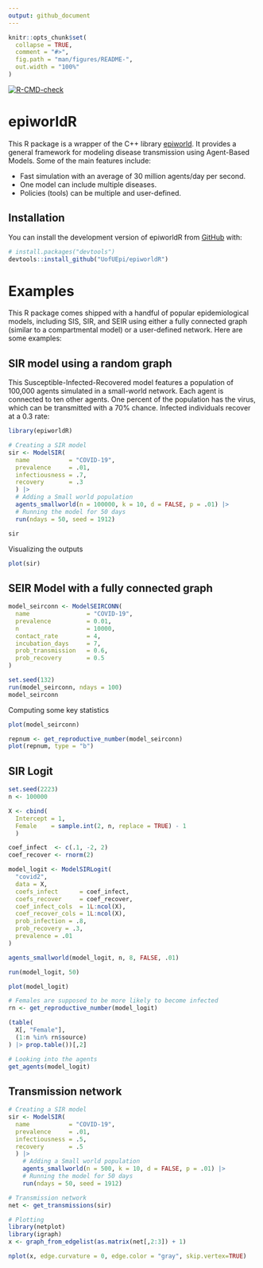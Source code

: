 ```yaml
---
output: github_document
---
```


<!-- README.md is generated from README.Rmd. Please edit that file -->

```r
knitr::opts_chunk$set(
  collapse = TRUE,
  comment = "#>",
  fig.path = "man/figures/README-",
  out.width = "100%"
)
```

[![R-CMD-check](https://github.com/UofUEpi/epiworldR/actions/workflows/r.yml/badge.svg)](https://github.com/UofUEpi/epiworldR/actions/workflows/r.yml)

# epiworldR 

<!-- badges: start -->
<!-- badges: end -->

This R package is a wrapper of the C++ library [epiworld](https://github.com/UofUEpi/epiworld). It provides a general framework for modeling disease transmission using Agent-Based Models. Some of the main features include:

- Fast simulation with an average of 30 million agents/day per second.
- One model can include multiple diseases.
- Policies (tools) can be multiple and user-defined.

## Installation

You can install the development version of epiworldR from [GitHub](https://github.com/) with:

``` r
# install.packages("devtools")
devtools::install_github("UofUEpi/epiworldR")
```

# Examples

This R package comes shipped with a handful of popular epidemiological models, including SIS, SIR, and SEIR using either a fully connected graph (similar to a compartmental model) or a user-defined network. Here are some examples:

## SIR model using a random graph

This Susceptible-Infected-Recovered model features a population of 100,000 agents simulated in a small-world network. Each agent is connected to ten other agents. One percent of the population has the virus, which can be transmitted with a 70% chance. Infected individuals recover at a 0.3 rate:

```r
library(epiworldR)

# Creating a SIR model
sir <- ModelSIR(
  name           = "COVID-19",
  prevalence     = .01,
  infectiousness = .7,
  recovery       = .3
  ) |>
  # Adding a Small world population 
  agents_smallworld(n = 100000, k = 10, d = FALSE, p = .01) |>
  # Running the model for 50 days
  run(ndays = 50, seed = 1912)

sir
```

Visualizing the outputs

```r
plot(sir)
```

## SEIR Model with a fully connected graph

```r
model_seirconn <- ModelSEIRCONN(
  name                = "COVID-19",
  prevalence          = 0.01, 
  n                   = 10000,
  contact_rate        = 4, 
  incubation_days     = 7, 
  prob_transmission   = 0.6,
  prob_recovery       = 0.5
)

set.seed(132)
run(model_seirconn, ndays = 100)
model_seirconn
```

Computing some key statistics

```r
plot(model_seirconn)

repnum <- get_reproductive_number(model_seirconn)
plot(repnum, type = "b")
```


## SIR Logit

```r

set.seed(2223)
n <- 100000

X <- cbind(
  Intercept = 1,
  Female    = sample.int(2, n, replace = TRUE) - 1
  )

coef_infect  <- c(.1, -2, 2)
coef_recover <- rnorm(2)

model_logit <- ModelSIRLogit(
  "covid2",
  data = X,
  coefs_infect      = coef_infect,
  coefs_recover     = coef_recover, 
  coef_infect_cols  = 1L:ncol(X),
  coef_recover_cols = 1L:ncol(X),
  prob_infection = .8,
  prob_recovery = .3,
  prevalence = .01
)

agents_smallworld(model_logit, n, 8, FALSE, .01)

run(model_logit, 50)

plot(model_logit)

# Females are supposed to be more likely to become infected
rn <- get_reproductive_number(model_logit)

(table(
  X[, "Female"],
  (1:n %in% rn$source)
) |> prop.table())[,2]

# Looking into the agents
get_agents(model_logit)
```

## Transmission network

```r
# Creating a SIR model
sir <- ModelSIR(
  name           = "COVID-19",
  prevalence     = .01,
  infectiousness = .5,
  recovery       = .5
  ) |>
    # Adding a Small world population 
    agents_smallworld(n = 500, k = 10, d = FALSE, p = .01) |>
    # Running the model for 50 days
    run(ndays = 50, seed = 1912)

# Transmission network
net <- get_transmissions(sir)

# Plotting
library(netplot)
library(igraph)
x <- graph_from_edgelist(as.matrix(net[,2:3]) + 1)

nplot(x, edge.curvature = 0, edge.color = "gray", skip.vertex=TRUE)
```

